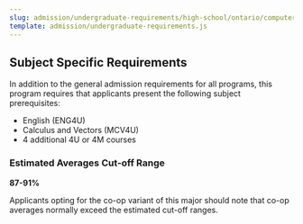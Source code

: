 ```yaml
---
slug: admission/undergraduate-requirements/high-school/ontario/computer-science
template: admission/undergraduate-requirements.js
---
```



<Ontario />

## Subject Specific Requirements

In addition to the general admission requirements for all programs, this program requires that applicants present the following subject prerequisites:

- English (ENG4U)
- Calculus and Vectors (MCV4U)
- 4 additional 4U or 4M courses

### Estimated Averages Cut-off Range

**87-91%**

Applicants opting for the co-op variant of this major should note that co-op averages normally exceed the estimated cut-off ranges.

